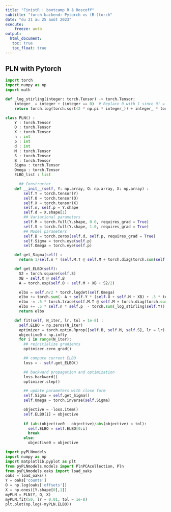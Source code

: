 ```yaml
---
title: "FinistR : bootcamp R à Roscoff"
subtitle: "torch backend: Pytorch vs (R-)torch"
date: "du 21 au 25 août 2023"
execute:    
    freeze: auto
output: 
  html_document:
   toc: true
   toc_float: true
---
```


## PLN with Pytorch

```python
import torch
import numpy as np
import math

def _log_stirling(integer: torch.Tensor) -> torch.Tensor:
    integer_ = integer + (integer == 0)  # Replace 0 with 1 since 0! = 1!
    return torch.log(torch.sqrt(2 * np.pi * integer_)) + integer_ * torch.log(integer_ / math.exp(1))

class PLN() :
    Y : torch.Tensor
    O : torch.Tensor
    X : torch.Tensor
    n : int
    p : int
    d : int
    M : torch.Tensor
    S : torch.Tensor
    B : torch.Tensor
    Sigma : torch.Tensor
    Omega : torch.Tensor
    ELBO_list : list

      ## Constructor
    def __init__(self, Y: np.array, O: np.array, X: np.array) : 
        self.Y = torch.tensor(Y)
        self.O = torch.tensor(O)
        self.X = torch.tensor(X)
        self.n, self.p = Y.shape
        self.d = X.shape[1]
        ## Variational parameters
        self.M = torch.full(Y.shape, 0.0, requires_grad = True)
        self.S = torch.full(Y.shape, 1.0, requires_grad = True)
        ## Model parameters
        self.B = torch.zeros(self.d, self.p, requires_grad = True)
        self.Sigma = torch.eye(self.p)
        self.Omega = torch.eye(self.p)

    def get_Sigma(self) :
      return 1/self.n * (self.M.T @ self.M + torch.diag(torch.sum(self.S**2, dim = 0)))

    def get_ELBO(self): 
      S2 = torch.square(self.S)
      XB = self.X @ self.B
      A = torch.exp(self.O + self.M + XB + S2/2)

      elbo = self.n/2 * torch.logdet(self.Omega)
      elbo += torch.sum(- A + self.Y * (self.O + self.M + XB) + .5 * torch.log(S2))
      elbo -= .5 * torch.trace(self.M.T @ self.M + torch.diag(torch.sum(S2, dim = 0)) @ self.Omega)
      elbo += .5 * self.n * self.p  - torch.sum(_log_stirling(self.Y))
      return elbo

    def fit(self, N_iter, lr, tol = 1e-8) :
      self.ELBO = np.zeros(N_iter)
      optimizer = torch.optim.Rprop([self.B, self.M, self.S], lr = lr)
      objective0 = np.infty
      for i in range(N_iter):
        ## reinitialize gradients
        optimizer.zero_grad()

        ## compute current ELBO
        loss = - self.get_ELBO()

        ## backward propagation and optimization
        loss.backward()
        optimizer.step()

        ## update parameters with close form
        self.Sigma = self.get_Sigma()
        self.Omega = torch.inverse(self.Sigma)

        objective = -loss.item()
        self.ELBO[i] = objective
        
        if (abs(objective0 - objective)/abs(objective) < tol):
          self.ELBO = self.ELBO[0:i]
          break
        else:
          objective0 = objective
```


```python
import pyPLNmodels
import numpy as np
import matplotlib.pyplot as plt
from pyPLNmodels.models import PlnPCAcollection, Pln
from pyPLNmodels.oaks import load_oaks
oaks = load_oaks()
Y = oaks['counts']
O = np.log(oaks['offsets'])
X = np.ones([Y.shape[0],1])
myPLN = PLN(Y, O, X)
myPLN.fit(50, lr = 0.01, tol = 1e-8)
plt.plot(np.log(-myPLN.ELBO))
```

